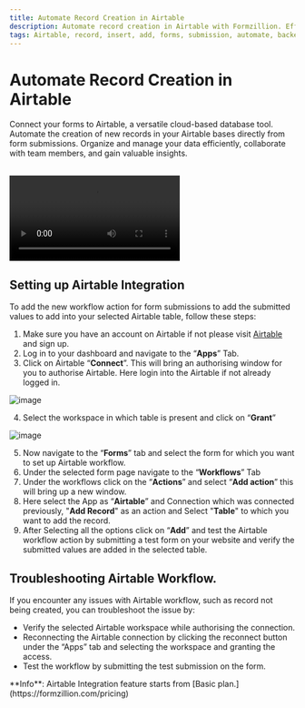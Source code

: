 ```yaml
---
title: Automate Record Creation in Airtable
description: Automate record creation in Airtable with Formzillion. Efficiently manage and organize data using this versatile tool. Collaborate, gain insights, and integrate with open-source solutions. Try it now!
tags: Airtable, record, insert, add, forms, submission, automate, backend, open-source, integrations, Formzillion
---
```



# Automate Record Creation in Airtable

Connect your forms to Airtable, a versatile cloud-based database tool. Automate the creation of new records in your Airtable bases directly from form submissions. Organize and manage your data efficiently, collaborate with team members, and gain valuable insights.

<br />
<video controls>
  <source src="/integrations/airtable/airtable.webm" type="video/webm" />
</video>

## Setting up Airtable Integration

To add the new workflow action for form submissions to add the submitted values to add into your selected Airtable table, follow these steps:

1.  Make sure you have an account on Airtable if not please visit [Airtable](https://airtable.com/signup) and sign up.
2.  Log in to your dashboard and navigate to the “**Apps**” Tab.
3.  Click on Airtable “**Connect**”. This will bring an authorising window for you to authorise Airtable. Here login into the Airtable if not already logged in.

![image](/integrations/airtable/auth1.png)

4.  Select the workspace in which table is present and click on “**Grant**”

![image](/integrations/airtable/auth2.png)

5.  Now navigate to the “**Forms**” tab and select the form for which you want to set up Airtable workflow.
6.  Under the selected form page navigate to the “**Workflows**” Tab
7.  Under the workflows click on the “**Actions**” and select “**Add action**” this will bring up a new window.
8.  Here select the App as “**Airtable**” and Connection which was connected previously, "**Add Record**" as an action and Select "**Table**" to which you want to add the record.
9.  After Selecting all the options click on “**Add**” and test the Airtable workflow action by submitting a test form on your website and verify the submitted values are added in the selected table.

## Troubleshooting Airtable Workflow.

If you encounter any issues with Airtable workflow, such as record not being created, you can troubleshoot the issue by:

- Verify the selected Airtable workspace while authorising the connection.
- Reconnecting the Airtable connection by clicking the reconnect button under the “Apps” tab and selecting the workspace and granting the access.
- Test the workflow by submitting the test submission on the form.


<Callout type="info" emoji="ℹ️">
  **Info**: Airtable Integration feature starts from [Basic plan.](https://formzillion.com/pricing)
</Callout>